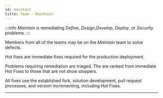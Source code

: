 ```yaml
---
id: maintain
title: Team - Maintain
---
```


:::info
_Maintain_ is remediating _Define_, _Design_,_Develop_, _Deploy_, or _Security_ problems.
:::

Members from all of the teams may be on the _Maintain_ team to solve defects.

Hot fixes are  immediate fixes required for the production deployment.

Problems requiring remediation are triaged. The are ranked from immediate Hot Fixes to those that are not show stoppers.

All fixes use the established fork, solution development, pull request processes, and version incrementing, including Hot Fixes.

---
